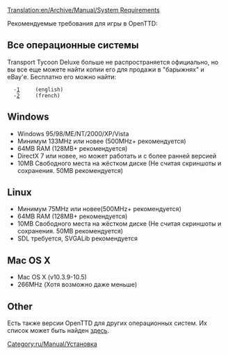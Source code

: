 [[Translation:en/Archive/Manual/System Requirements]]
{{ru/Перевод|en/Archive/Manual/System Requirements|0}}

[[Category:ru/Manual/Установка]]

Рекомендуемые требования для игры в OpenTTD:

==Все операционные системы==
{{ru/Внимание|OpenTTD на данный момент нужны [[en/Archive/Manual/Installation FAQ|некоторые файлы]] либо из DOS либо из Windows версии оригинальной Transport Tycoon Deluxe''''. Обратите внимание, что''Transport Tycoon''является ранней игрой и в настоящее время поддержвается.}}

Transport Tycoon Deluxe больше не распространяется официально, но вы все еще можете найти копии его для продажи в "барыжнях" и eBay'е.
Бесплатно его можно найти:
   -[http://download.transporttycoon.net/]     (english)
   -[http://www.abandonware-france.org]     (french)

==Windows== 

*Windows 95/98/ME/NT/2000/XP/Vista
*Минимум 133MHz или новее (500MHz+ рекомендуется)
*64MB RAM (128MB+ рекомендуется)
*DirectX 7 или новее, но может работать и с более ранней версией
*10MB Свободного места на жёстком диске (Не считая скриншоты и сохранения. 50MB рекомендуется)

==Linux== 
*Минимум 75MHz или новее(500MHz+ рекомендуется)
*64MB RAM (128MB+ рекомендуется)
*10MB Свободного места на жёстком диске (Не считая скриншоты и сохранения. 50MB рекомендуется)
*SDL требуется, SVGALib рекомендуется

==Mac OS X==
* Mac OS X (v10.3.9-10.5)
* 266MHz (Хотя возможно даже меньше)

==Other==

Есть также версии OpenTTD для других операционных систем. Их список может быть найден [[ru/Archive/Compilation and Ports/Операционная система|здесь]].